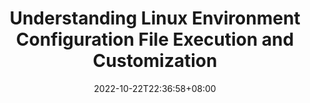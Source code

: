---
title: Understanding Linux Environment Configuration File Execution and Customization
date: '2022-10-22T22:36:58+08:00'
tags: [linux, shell, os]
description: Gain insights into executing and customizing environment setup files on Linux.
---